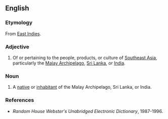 ==English==
{{wikipedia}}

===Etymology===
From [[East Indies]].

===Adjective===
{{head|en|adjective}}

# Of or pertaining to the people, products, or culture of [[Southeast Asia]], particularly the [[Malay Archipelago]], [[Sri Lanka]], or [[India]].

===Noun===
{{en-noun}}

# A [[native]] or [[inhabitant]] of the Malay Archipelago, Sri Lanka, or India.

===References===
* ''Random House Webster's Unabridged Electronic Dictionary'', 1987-1996.